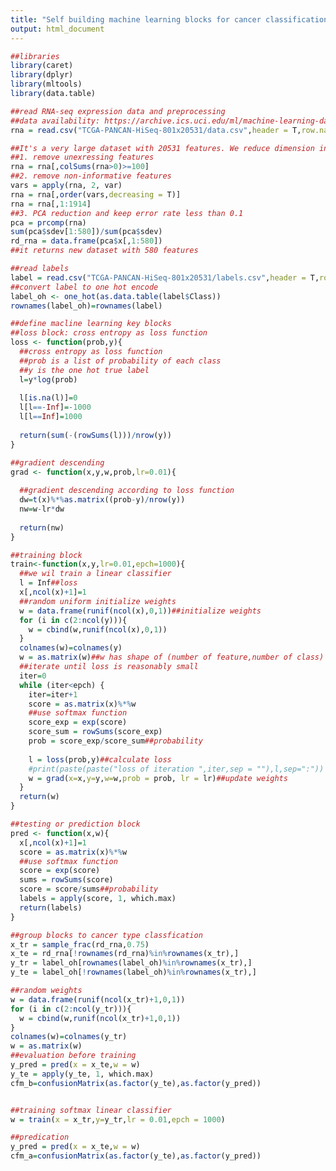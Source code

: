 ---
title: "Self building machine learning blocks for cancer classification"
output: html_document
---

```{r}
##libraries
library(caret)
library(dplyr)
library(mltools)
library(data.table)
```

```{r}
##read RNA-seq expression data and preprocessing
##data availability: https://archive.ics.uci.edu/ml/machine-learning-databases/00401/
rna = read.csv("TCGA-PANCAN-HiSeq-801x20531/data.csv",header = T,row.names = 1)

##It's a very large dataset with 20531 features. We reduce dimension in three steps
##1. remove unexressing features
rna = rna[,colSums(rna>0)>=100]
##2. remove non-informative features
vars = apply(rna, 2, var)
rna = rna[,order(vars,decreasing = T)]
rna = rna[,1:1914]
##3. PCA reduction and keep error rate less than 0.1
pca = prcomp(rna)
sum(pca$sdev[1:580])/sum(pca$sdev)
rd_rna = data.frame(pca$x[,1:580])
##it returns new dataset with 580 features

##read labels
label = read.csv("TCGA-PANCAN-HiSeq-801x20531/labels.csv",header = T,row.names = 1)
##convert label to one hot encode
label_oh <- one_hot(as.data.table(label$Class))
rownames(label_oh)=rownames(label)
```

```{r}
##define macline learning key blocks
##loss block: cross entropy as loss function
loss <- function(prob,y){
  ##cross entropy as loss function
  ##prob is a list of probability of each class
  ##y is the one hot true label
  l=y*log(prob)
  
  l[is.na(l)]=0
  l[l==-Inf]=-1000
  l[l==Inf]=1000
  
  return(sum(-(rowSums(l)))/nrow(y))
}

##gradient descending
grad <- function(x,y,w,prob,lr=0.01){
  
  ##gradient descending according to loss function
  dw=t(x)%*%as.matrix((prob-y)/nrow(y))
  nw=w-lr*dw
  
  return(nw)
}

##training block
train<-function(x,y,lr=0.01,epch=1000){
  ##we wil train a linear classifier
  l = Inf##loss
  x[,ncol(x)+1]=1
  ##random uniform initialize weights
  w = data.frame(runif(ncol(x),0,1))##initialize weights
  for (i in c(2:ncol(y))){
    w = cbind(w,runif(ncol(x),0,1))
  }
  colnames(w)=colnames(y)
  w = as.matrix(w)##w has shape of (number of feature,number of class)
  ##iterate until loss is reasonably small
  iter=0
  while (iter<epch) {
    iter=iter+1
    score = as.matrix(x)%*%w
    ##use softmax function
    score_exp = exp(score)
    score_sum = rowSums(score_exp)
    prob = score_exp/score_sum##probability
  
    l = loss(prob,y)##calculate loss
    #print(paste(paste("loss of iteration ",iter,sep = ""),l,sep=":"))
    w = grad(x=x,y=y,w=w,prob = prob, lr = lr)##update weights
  }
  return(w)
}

##testing or prediction block
pred <- function(x,w){
  x[,ncol(x)+1]=1
  score = as.matrix(x)%*%w
  ##use softmax function
  score = exp(score)
  sums = rowSums(score)
  score = score/sums##probability
  labels = apply(score, 1, which.max)
  return(labels)
}
```

```{r}
##group blocks to cancer type classfication
x_tr = sample_frac(rd_rna,0.75)
x_te = rd_rna[!rownames(rd_rna)%in%rownames(x_tr),]
y_tr = label_oh[rownames(label_oh)%in%rownames(x_tr),]
y_te = label_oh[!rownames(label_oh)%in%rownames(x_tr),]

##random weights
w = data.frame(runif(ncol(x_tr)+1,0,1))
for (i in c(2:ncol(y_tr))){
  w = cbind(w,runif(ncol(x_tr)+1,0,1))
}
colnames(w)=colnames(y_tr)
w = as.matrix(w)
##evaluation before training
y_pred = pred(x = x_te,w = w)
y_te = apply(y_te, 1, which.max)
cfm_b=confusionMatrix(as.factor(y_te),as.factor(y_pred))


##training softmax linear classifier
w = train(x = x_tr,y=y_tr,lr = 0.01,epch = 1000)

##predication
y_pred = pred(x = x_te,w = w)
cfm_a=confusionMatrix(as.factor(y_te),as.factor(y_pred))
```